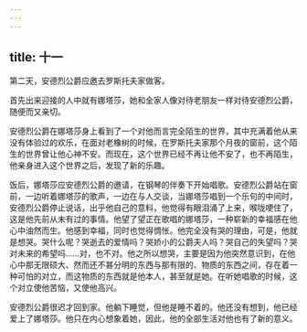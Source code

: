 ```yaml
---
---
---
```

title: 十一
---



第二天，安德烈公爵应邀去罗斯托夫家做客。

首先出来迎接的人中就有娜塔莎，她和全家人像对待老朋友一样对待安德烈公爵，随便而又亲切。

安德烈公爵在娜塔莎身上看到了一个对他而言完全陌生的世界，其中充满着他从来没有体验过的欢乐，在面对老橡树的时候，在罗斯托夫家那个月夜的窗前，这个陌生的世界曾让他心神不安。而现在，这个世界已经不再让他不安了，也不再陌生，他亲身进入这个世界之后，发现了新的乐趣。

饭后，娜塔莎应安德烈公爵的邀请，在钢琴的伴奏下开始唱歌。安德烈公爵站在窗前，一边听着娜塔莎的歌声，一边在与人交谈，当娜塔莎唱到一个乐句的中间时，安德烈公爵停止说话，出乎他自己的意料，他觉得有眼泪涌了上来，喉咙哽住了，这是他先前从未有过的事情。他望了望正在歌唱的娜塔莎，一种崭新的幸福感在他心中油然而生。他感到幸福，同时也觉得惆怅。他完全没有哭的理由，可是，他就是想哭。哭什么呢？哭逝去的爱情吗？哭娇小的公爵夫人吗？哭自己的失望吗？哭对未来的希望吗……对，也不对。他之所以想哭，主要是因为他突然意识到，在他心中那无限硕大、然而还不甚分明的东西与那有限的、物质的东西之间，存在着一种可怕的对立，而这物质的东西就是他本人，甚至就是她。在听她唱歌的时候，这个对立使他苦恼，又使他高兴。

安德烈公爵很迟才回到家。他躺下睡觉，但他是睡不着的。他还没有想到，他已经爱上了娜塔莎。他只在内心想象着她，因此，他的全部生活对他也有了新的意义。
